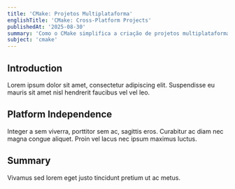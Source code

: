 ```yaml
---
title: 'CMake: Projetos Multiplataforma'
englishTitle: 'CMake: Cross-Platform Projects'
publishedAt: '2025-08-30'
summary: 'Como o CMake simplifica a criação de projetos multiplataforma.'
subject: 'cmake'
---
```


## Introduction

Lorem ipsum dolor sit amet, consectetur adipiscing elit. Suspendisse eu mauris sit amet nisl hendrerit faucibus vel vel leo.

## Platform Independence

Integer a sem viverra, porttitor sem ac, sagittis eros. Curabitur ac diam nec magna congue aliquet. Proin vel lacus nec ipsum maximus luctus.

## Summary

Vivamus sed lorem eget justo tincidunt pretium ut ac metus.

